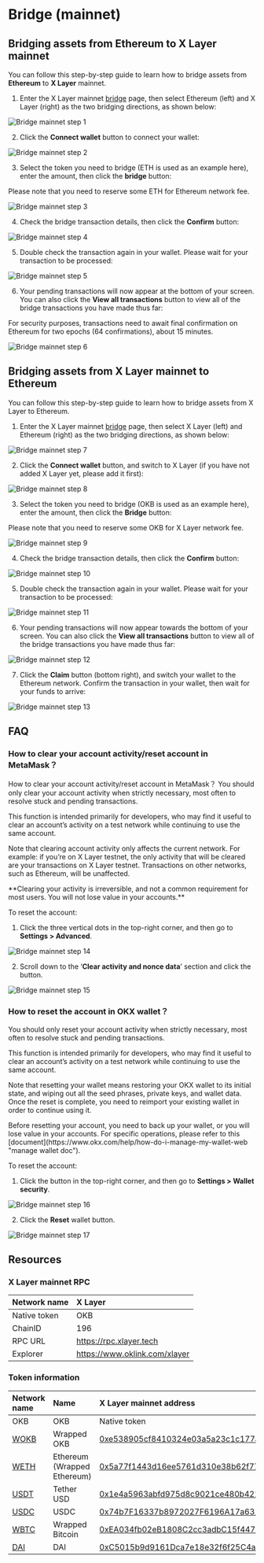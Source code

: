 # Bridge (mainnet)

## Bridging assets from Ethereum to X Layer mainnet

You can follow this step-by-step guide to learn how to bridge assets from **Ethereum** to **X Layer** mainnet.
1. Enter the X Layer mainnet [bridge](https://www.okx.com/xlayer/bridge "mainnet bridge") page, then select Ethereum (left) and X Layer (right) as the two bridging directions, as shown below:

![Bridge mainnet step 1](./img/bridge-mainnet-guide-1.png)

2. Click the **Connect wallet** button to connect your wallet:

![Bridge mainnet step 2](./img/bridge-mainnet-guide-2.png)

3. Select the token you need to bridge (ETH is used as an example here), enter the amount, then click the **bridge** button:

<Tip title="Note" >
Please note that you need to reserve some ETH for Ethereum network fee.
</Tip>

![Bridge mainnet step 3](./img/bridge-mainnet-guide-3.png)

4. Check the bridge transaction details, then click the **Confirm** button:

![Bridge mainnet step 4](./img/bridge-mainnet-guide-4.png)

5. Double check the transaction again in your wallet. Please wait for your transaction to be processed:

![Bridge mainnet step 5](./img/bridge-mainnet-guide-5.png)

6. Your pending transactions will now appear at the bottom of your screen. You can also click the **View all transactions** button to view all of the bridge transactions you have made thus far:

<Tip title="Note" >
For security purposes, transactions need to await final confirmation on Ethereum for two epochs (64 confirmations), about 15 minutes.
</Tip>

![Bridge mainnet step 6](./img/bridge-mainnet-guide-6.png)

## Bridging assets from X Layer mainnet to Ethereum

You can follow this step-by-step guide to learn how to bridge assets from X Layer to Ethereum.

1. Enter the X Layer mainnet [bridge](https://www.okx.com/xlayer/bridge "mainnet bridge") page, then select X Layer (left) and Ethereum (right) as the two bridging directions, as shown below:

![Bridge mainnet step 7](./img/bridge-mainnet-guide-7.png)

2. Click the **Connect wallet** button, and switch to X Layer (if you have not added X Layer yet, please add it first):

![Bridge mainnet step 8](./img/bridge-mainnet-guide-8.png)

3. Select the token you need to bridge (OKB is used as an example here), enter the amount, then click the **Bridge** button:

<Tip title="Note" >
Please note that you need to reserve some OKB for X Layer network fee.
</Tip>

![Bridge mainnet step 9](./img/bridge-mainnet-guide-9.png)

4. Check the bridge transaction details, then click the **Confirm** button:

![Bridge mainnet step 10](./img/bridge-mainnet-guide-10.png)

5. Double check the transaction again in your wallet. Please wait for your transaction to be processed:

![Bridge mainnet step 11](./img/bridge-mainnet-guide-11.png)

6. Your pending transactions will now appear towards the bottom of your screen. You can also click the **View all transactions** button to view all of the bridge transactions you have made thus far:

![Bridge mainnet step 12](./img/bridge-mainnet-guide-12.png)

7. Click the **Claim** button (bottom right), and switch your wallet to the Ethereum network. Confirm the transaction in your wallet, then wait for your funds to arrive:

![Bridge mainnet step 13](./img/bridge-mainnet-guide-13.png)

## FAQ

### How to clear your account activity/reset account in MetaMask？
How to clear your account activity/reset account in MetaMask？
You should only clear your account activity when strictly necessary, most often to resolve stuck and pending transactions. 

This function is intended primarily for developers, who may find it useful to clear an account’s activity on a test network while continuing to use the same account. 

Note that clearing account activity only affects the current network. For example: if you’re on X Layer testnet, the only activity that will be cleared are your transactions on X Layer testnet. Transactions on other networks, such as Ethereum, will be unaffected.

<Tip title="Note" >
**Clearing your activity is irreversible, and not a common requirement for most users. You will not lose value in your accounts.** 
</Tip>

To reset the account:

1. Click the three vertical dots in the top-right corner, and then go to **Settings > Advanced**.

![Bridge mainnet step 14](./img/bridge-mainnet-guide-14.png)

2. Scroll down to the ‘**Clear activity and nonce data**’ section and click the button.

![Bridge mainnet step 15](./img/bridge-mainnet-guide-15.png)

### How to reset the account in OKX wallet？

You should only reset your account activity when strictly necessary, most often to resolve stuck and pending transactions.

This function is intended primarily for developers, who may find it useful to clear an account’s activity on a test network while continuing to use the same account. 

Note that resetting your wallet means restoring your OKX wallet to its initial state, and wiping out all the seed phrases, private keys, and wallet data. Once the reset is complete, you need to reimport your existing wallet in order to continue using it.

<Tip title="Note" >
Before resetting your account, you need to back up your wallet, or you will lose value in your accounts. For specific operations, please refer to this [document](https://www.okx.com/help/how-do-i-manage-my-wallet-web "manage wallet doc").
</Tip>

To reset the account:

1. Click the button in the top-right corner, and then go to **Settings > Wallet security**.

![Bridge mainnet step 16](./img/bridge-mainnet-guide-16.png)

2. Click the **Reset** wallet button.

![Bridge mainnet step 17](./img/bridge-mainnet-guide-17.png)

## Resources

### X Layer mainnet RPC

|Network name|X Layer|
|:----|:----|
|Native token|OKB|
|ChainID|196|
|RPC URL|https://rpc.xlayer.tech|
|Explorer|https://www.oklink.com/xlayer|

### Token information

|Network name|Name|X Layer mainnet address|
|:----|:----|:----|
|OKB|OKB|Native token|
|[WOKB](https://www.okx.com/web3/explorer/xlayer/address/0xe538905cf8410324e03a5a23c1c177a474d59b2b "WOKB")|Wrapped OKB|[0xe538905cf8410324e03a5a23c1c177a474d59b2](https://www.okx.com/web3/explorer/xlayer/address/0xe538905cf8410324e03a5a23c1c177a474d59b2b "0xe538905cf8410324e03a5a23c1c177a474d59b2b")|
|[WETH](https://www.okx.com/web3/explorer/xlayer/token/0x5a77f1443d16ee5761d310e38b62f77f726bc71c "WETH")|Ethereum (Wrapped Ethereum)|[0x5a77f1443d16ee5761d310e38b62f77f726bc71c](https://www.okx.com/web3/explorer/xlayer/address/0x5a77f1443d16ee5761d310e38b62f77f726bc71c "0x5a77f1443d16ee5761d310e38b62f77f726bc71c")|
|[USDT](https://www.okx.com/web3/explorer/xlayer/address/0x1e4a5963abfd975d8c9021ce480b42188849d41d "USDT")|Tether USD|[0x1e4a5963abfd975d8c9021ce480b42188849d41d](https://www.okx.com/web3/explorer/xlayer/address/0x1e4a5963abfd975d8c9021ce480b42188849d41d "0x1e4a5963abfd975d8c9021ce480b42188849d41d")|
|[USDC](https://www.okx.com/web3/explorer/xlayer/address/0x74b7f16337b8972027f6196a17a631ac6de26d22 "USDC")|USDC|[0x74b7F16337b8972027F6196A17a631aC6dE26d22](https://www.okx.com/web3/explorer/xlayer/address/0x74b7f16337b8972027f6196a17a631ac6de26d22 "0x74b7F16337b8972027F6196A17a631aC6dE26d22")|
|[WBTC](https://www.okx.com/web3/explorer/xlayer/address/0xea034fb02eb1808c2cc3adbc15f447b93cbe08e1 "WBTC")|Wrapped Bitcoin|[0xEA034fb02eB1808C2cc3adbC15f447B93CbE08e1](https://www.okx.com/web3/explorer/xlayer/address/0xea034fb02eb1808c2cc3adbc15f447b93cbe08e1 "0xEA034fb02eB1808C2cc3adbC15f447B93CbE08e1")|
|[DAI](https://www.okx.com/web3/explorer/xlayer/address/0xc5015b9d9161dca7e18e32f6f25c4ad850731fd4 "DAI")|DAI|[0xC5015b9d9161Dca7e18e32f6f25C4aD850731Fd4](https://www.okx.com/web3/explorer/xlayer/address/0xc5015b9d9161dca7e18e32f6f25c4ad850731fd4)